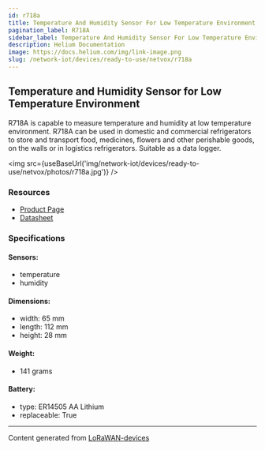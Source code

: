 ```yaml
---
id: r718a
title: Temperature And Humidity Sensor For Low Temperature Environment
pagination_label: R718A
sidebar_label: Temperature And Humidity Sensor For Low Temperature Environment
description: Helium Documentation
image: https://docs.helium.com/img/link-image.png
slug: /network-iot/devices/ready-to-use/netvox/r718a
---
```



<LegacyContentBanner />

## Temperature and Humidity Sensor for Low Temperature Environment

R718A is capable to measure temperature and humidity at low temperature environment. R718A can be
used in domestic and commercial refrigerators to store and transport food, medicines, flowers and
other perishable goods, on the walls or in logistics refrigerators. Suitable as a data logger.

<img src={useBaseUrl('img/network-iot/devices/ready-to-use/netvox/photos/r718a.jpg')} />

### Resources

- [Product Page](http://www.netvox.com.tw/product.asp?pro=R718A)
- [Datasheet](http://www.netvox.com.tw/um/R718A/R718Adatasheet.pdf)

### Specifications

#### Sensors:

- temperature
- humidity

#### Dimensions:

- width: 65 mm
- length: 112 mm
- height: 28 mm

#### Weight:

- 141 grams

#### Battery:

- type: ER14505 AA Lithium
- replaceable: True

---

Content generated from [LoRaWAN-devices](https://github.com/TheThingsNetwork/lorawan-devices)
